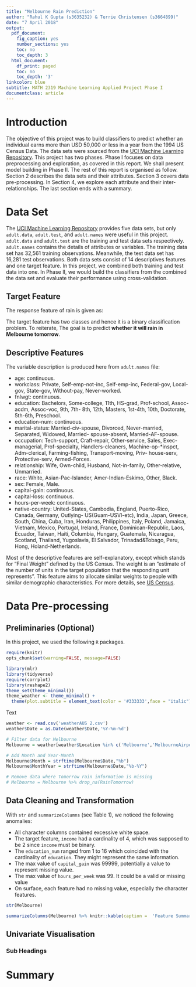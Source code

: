 ```yaml
---
title: "Melbourne Rain Prediction"
author: "Rahul K Gupta (s3635232) & Terrie Christensen (s3664899)"
date: "7 April 2018"
output:
  pdf_document:
    fig_caption: yes
    number_sections: yes
    toc: no
    toc_depth: 3
  html_document:
    df_print: paged
    toc: no
    toc_depth: '3'
linkcolor: blue
subtitle: MATH 2319 Machine Learning Applied Project Phase I
documentclass: article
---
```


\newpage

\tableofcontents

\newpage

# Introduction \label{sec1}

The objective of this project was to build classifiers to predict whether an individual earns more than USD 50,000 or less in a year from the 1994 US Census Data. The data sets were sourced from the [UCI Machine Learning Repository](http://archive.ics.uci.edu/ml/datasets/Census+Income). This project has two phases. Phase I focuses on data preprocessing and exploration, as covered in this report. We shall present model building in Phase II. The rest of this report is organised as follow. Section 2 describes the data sets and their attributes. Section 3 covers data pre-processing. In Section 4, we explore each attribute and their inter-relationships. The last section ends with a summary.

# Data Set

The [UCI Machine Learning Repository](http://archive.ics.uci.edu/ml/datasets/Census+Income) provides five data sets, but only `adult.data`, `adult.test`, and `adult.names` were useful in this project. `adult.data` and `adult.test` are the training and test data sets respectively. `adult.names` contains the details of attributes or variables. The training data set has 32,561 training observations. Meanwhile, the test data set has 16,281 test observations. Both data sets consist of 14 descriptives features and one target feature. In this project, we combined both training and test data into one. In Phase II, we would build the classifiers from the combined the data set and evaluate their performance using cross-validation.

## Target Feature

The response feature of rain is given as:

\begin{center}
  \begin{align}
    \text{Tomorrow's Rain} & = 
      \begin{cases} 
         Yes & \text{if Rain will occur tomorrow} \\
         No & \text{otherwise}
      \end{cases}
  \end{align}
\end{center}

The target feature has two classes and hence it is a binary classification problem. To reiterate, The goal is to predict **whether it will rain in Melbourne tomorrow**.

## Descriptive Features

The variable description is produced here from `adult.names` file:

* age: continuous.
* workclass: Private, Self-emp-not-inc, Self-emp-inc, Federal-gov, Local-gov, State-gov, Without-pay,
Never-worked.
* fnlwgt: continuous.
* education: Bachelors, Some-college, 11th, HS-grad, Prof-school, Assoc-acdm, Assoc-voc, 9th, 7th-
8th, 12th, Masters, 1st-4th, 10th, Doctorate, 5th-6th, Preschool.
* education-num: continuous.
* marital-status: Married-civ-spouse, Divorced, Never-married, Separated, Widowed, Married-
spouse-absent, Married-AF-spouse.
* occupation: Tech-support, Craft-repair, Other-service, Sales, Exec-managerial, Prof-specialty,
Handlers-cleaners, Machine-op-*inspct, Adm-clerical, Farming-fishing, Transport-moving, Priv-
house-serv, Protective-serv, Armed-Forces.
* relationship: Wife, Own-child, Husband, Not-in-family, Other-relative, Unmarried.
* race: White, Asian-Pac-Islander, Amer-Indian-Eskimo, Other, Black.
* sex: Female, Male.
* capital-gain: continuous.
* capital-loss: continuous.
* hours-per-week: continuous.
* native-country: United-States, Cambodia, England, Puerto-Rico, Canada, Germany, Outlying-
US(Guam-USVI-etc), India, Japan, Greece, South, China, Cuba, Iran, Honduras, Philippines, Italy, Poland, Jamaica, Vietnam, Mexico, Portugal, Ireland, France, Dominican-Republic, Laos, Ecuador, Taiwan, Haiti, Columbia, Hungary, Guatemala, Nicaragua, Scotland, Thailand, Yugoslavia, El Salvador, Trinadad&Tobago, Peru, Hong, Holand-Netherlands.

Most of the descriptive features are self-explanatory, except \textcolor{red}{fnlwgt} which stands for "Final Weight" defined by the US Census. The weight is an "estimate of the number of units in the target population that the responding unit represents". This feature aims to allocate similar weights to people with similar demographic characteristics. For more details, see [US Census](https://www.census.gov/programs- surveys/sipp/methodology/weighting.html).

# Data Pre-processing


## Preliminaries (Optional)

In this project, we used the following `R` packages.

```r
require(knitr)
opts_chunk$set(warning=FALSE, message=FALSE)
```

```r
library(mlr)
library(tidyverse)
require(corrplot)
library(reshape2)
theme_set(theme_minimal())
theme_weather <- theme_minimal() +
  theme(plot.subtitle = element_text(color = '#333333',face = "italic"))
```

Text

```r
weather <- read.csv('weatherAUS 2.csv')
weather$Date = as.Date(weather$Date,'%Y-%m-%d')

# Filter data for Melbourne
Melbourne = weather[weather$Location %in% c('Melbourne','MelbourneAirport'),]

# Add Month and Year-Month
Melbourne$Month = strftime(Melbourne$Date,"%b")
Melbourne$MonthYear = strftime(Melbourne$Date,"%b-%Y")

# Remove data where Tomorrow rain information is missing
# Melbourne = Melbourne %>% drop_na(RainTomorrow)
```


## Data Cleaning and Transformation

With `str` and `summarizeColumns` (see Table 1), we noticed the following anomalies:

* All character columns contained excessive white space.
* The target feature, `income` had a cardinality of 4, which was supposed to be 2 since `income` must be binary.
* The `education_num` ranged from 1 to 16 which coincided with the cardinality of `education`. They might represent the same information.
* The max value of `capital_gain` was 99999, potentially a value to represent missing value.
* The max value of `hours_per_week` was 99. It could be a valid or missing value
* On surface, each feature had no missing value, especially the character features.

```r
str(Melbourne)
```

```r
summarizeColumns(Melbourne) %>% knitr::kable(caption =  'Feature Summary ')
```

## Univariate Visualisation

### Sub Headings




# Summary


